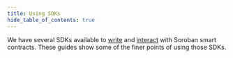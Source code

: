 ```yaml
---
title: Using SDKs
hide_table_of_contents: true
---
```


We have several SDKs available to [write] and [interact] with Soroban smart contracts. These guides show some of the finer points of using those SDKs.

[write]: ../../reference/sdks/write-contracts.mdx
[interact]: ../../reference/sdks/interact-with-contracts.mdx
